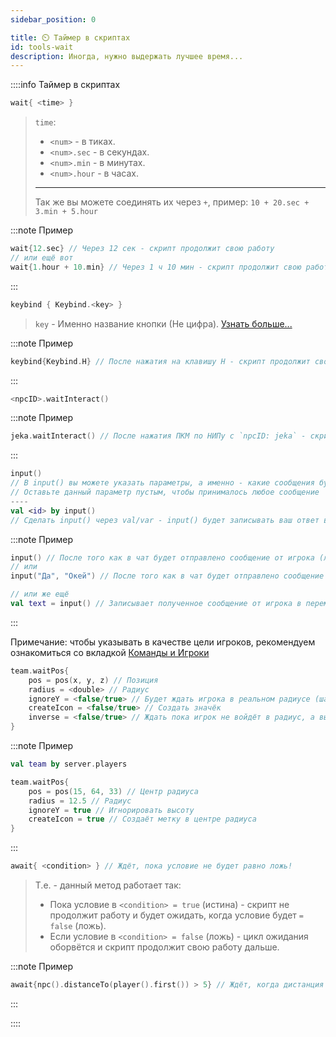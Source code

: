 ```yaml
---
sidebar_position: 0

title: ⏲️ Таймер в скриптах
id: tools-wait
description: Иногда, нужно выдержать лучшее время...
---
```



<ToBeta url='welcome' />


::::info Таймер в скриптах

<Tabs>
<TabItem value="wait" label="По таймеру" attributes={{className: styles.def}}>

```kts
wait{ <time> }
```
> `time`:
> - `<num>` - в тиках.
> - `<num>.sec` - в секундах.
> - `<num>.min` - в минутах.
> - `<num>.hour` - в часах.
> ---
> Так же вы можете соединять их через `+`, пример: `10 + 20.sec + 3.min + 5.hour`

:::note Пример
```kts
wait{12.sec} // Через 12 сек - скрипт продолжит свою работу
// или ещё вот
wait{1.hour + 10.min} // Через 1 ч 10 мин - скрипт продолжит свою работу
```
:::

</TabItem>
<TabItem value="keybind" label="По нажатию клавиши" attributes={{className: styles.def}}>

```kts
keybind { Keybind.<key> }
```
> `key` - Именно название кнопки (Не цифра). [Узнать больше...](https://github.com/HollowHorizon/HollowEngine/blob/1.19.2/src/main/java/ru/hollowhorizon/hollowengine/common/util/Keybind.kt)

:::note Пример
```kts
keybind{Keybind.H} // После нажатия на клавишу H - скрипт продолжит свою работу
```
:::

</TabItem>
<TabItem value="npcInteract" label="По взаимодействию с НИПом" attributes={{className: styles.def}}>

```kts
<npcID>.waitInteract()
```

:::note Пример
```kts
jeka.waitInteract() // После нажатия ПКМ по НИПу с `npcID: jeka` - скрипт продолжит свою работу
```
:::

</TabItem>
<TabItem value="input" label="По сообщению" attributes={{className: styles.def}}>

```kts
input()
// В input() вы можете указать параметры, а именно - какие сообщения будут приняты -> input("Да", "Нет")
// Оставьте данный параметр пустым, чтобы принималось любое сообщение
----
val <id> by input()
// Сделать input() через val/var - input() будет записывать ваш ответ в переменную <id> и после вы можете использовать её
```

:::note Пример
```kts
input() // После того как в чат будет отправлено сообщение от игрока (любое) - скрипт продолжит свою работу
// или
input("Да", "Окей") // После того как в чат будет отправлено сообщение от игрока, которое будет состоять только из "Да" или "Окей" - скрипт продолжит свою работу

// или же ещё
val text = input() // Записывает полученное сообщение от игрока в переменную text
```
:::

</TabItem>
<TabItem value="waitPos" label="По позиции" attributes={{className: styles.def}}>

Примечание: чтобы указывать в качестве цели игроков, рекомендуем ознакомиться со вкладкой [Команды и Игроки](./../3-Player/0-players.mdx)

```kts
team.waitPos{
    pos = pos(x, y, z) // Позиция
    radius = <double> // Радиус
    ignoreY = <false/true> // Будет ждать игрока в реальном радиусе (шар), чем в плоском (цилиндр)
    createIcon = <false/true> // Создать значёк
    inverse = <false/true> // Ждать пока игрок не войдёт в радиус, а выйдет из него
}
```

:::note Пример
```kts
val team by server.players

team.waitPos{
    pos = pos(15, 64, 33) // Центр радиуса
    radius = 12.5 // Радиус
    ignoreY = true // Игнорировать высоту
    createIcon = true // Создаёт метку в центре радиуса
}
```
:::

</TabItem>
<TabItem value="await" label="По условию" attributes={{className: styles.def}}>

```kts
await{ <condition> } // Ждёт, пока условие не будет равно ложь!
```
> Т.е. - данный метод работает так:
> - Пока условие в `<condition> = true` (истина) - скрипт не продолжит работу и будет ожидать, когда условие будет `= false` (ложь).
> - Если условие в `<condition> = false` (ложь) - цикл ожидания оборвётся и скрипт продолжит свою работу дальше.

:::note Пример
```kts
await{npc().distanceTo(player().first()) > 5} // Ждёт, когда дистанция межну игроком и НИПом будет меньше 5 м
```
:::

</TabItem>
</Tabs>

::::
